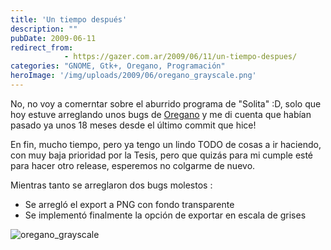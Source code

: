 ```yaml
---
title: 'Un tiempo después'
description: ""
pubDate: 2009-06-11
redirect_from: 
            - https://gazer.com.ar/2009/06/11/un-tiempo-despues/
categories: "GNOME, Gtk+, Oregano, Programación"
heroImage: '/img/uploads/2009/06/oregano_grayscale.png'
---
```

No, no voy a comerntar sobre el aburrido programa de "Solita" :D, solo que hoy estuve arreglando unos bugs de [Oregano](http://github.com/Gazer/oregano/tree/master) y me di cuenta que habían pasado ya unos 18 meses desde el último commit que hice!

En fin, mucho tiempo, pero ya tengo un lindo TODO de cosas a ir haciendo, con muy baja prioridad por la Tesis, pero que quizás para mi cumple esté para hacer otro release, esperemos no colgarme de nuevo.

Mientras tanto se arreglaron dos bugs molestos :

- Se arregló el export a PNG con fondo transparente
- Se implementó finalmente la opción de exportar en escala de grises

![oregano_grayscale](/img/uploads/2009/06/oregano_grayscale.png "oregano_grayscale")
